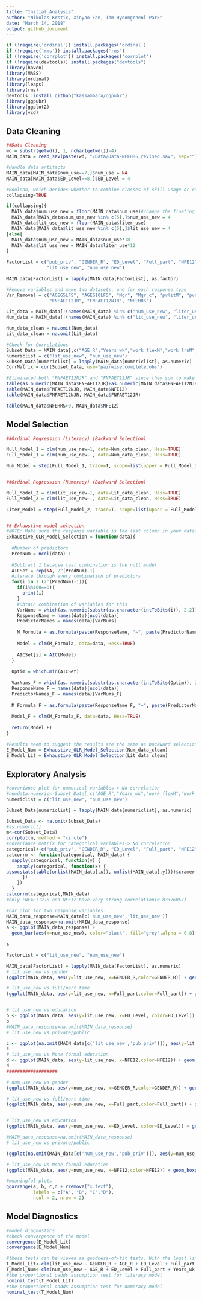```yaml
---
title: "Initial_Analysis"
author: "Nikolas Krstic, Xinyao Fan, Tom Hyeongcheol Park"
date: "March 14, 2018"
output: github_document
---
```


```r
if (!require('ordinal')) install.packages('ordinal')
if (!require('rms')) install.packages('rms')
if (!require('corrplot')) install.packages('corrplot')
if (!require(devtools)) install.packages("devtools")
library(haven)
library(MASS)
library(ordinal)
library(leaps)
library(rms)
devtools::install_github("kassambara/ggpubr")
library(ggpubr)
library(ggplot2)
library(vcd)
```

## Data Cleaning
```r
##Data Cleaning
wd = substr(getwd(), 1, nchar(getwd())-4)
MAIN_data = read_sav(paste(wd, "/Data/Data-NFEHRS_revised.sav", sep=""))

#Handle data artifacts
MAIN_data[MAIN_data$num_use==7,]$num_use = NA
MAIN_data[MAIN_data$ED_Level==8,]$ED_Level = 4

#Boolean, which decides whether to combine classes of skill usage or convert them to sums
collapsing=TRUE

if(collapsing){
  MAIN_data$num_use_new = floor(MAIN_data$num_use)#change the floating points to 4 categories. We can see the num_use_new is changed to categories later.
  MAIN_data[MAIN_data$num_use_new %in% c(5),]$num_use_new = 4
  MAIN_data$lit_use_new = floor(MAIN_data$liter_use)
  MAIN_data[MAIN_data$lit_use_new %in% c(5),]$lit_use_new = 4
}else{
  MAIN_data$num_use_new = MAIN_data$num_use*18
  MAIN_data$lit_use_new = MAIN_data$liter_use*12
}
  
FactorList = c("pub_priv", "GENDER_R", "ED_Level", "Full_part", "NFE12", "FNFAET12NJR", "FNFAET12JR",
               "lit_use_new", "num_use_new")

MAIN_data[FactorList] = lapply(MAIN_data[FactorList], as.factor)

#Remove variables and make two datasets, one for each response type
Var_Removal = c("AGEG5LFS", "AGEG10LFS", "Mgr", "Mgr_c", "pvlitM", "pvnumM", "FNFE12JR", "FNFAET12", "EMPloyed",
                "FNFAET12JR", "FNFAET12NJR", "NFEHRS")

Lit_data = MAIN_data[!(names(MAIN_data) %in% c("num_use_new", "liter_use", "num_use", Var_Removal))]
Num_data = MAIN_data[!(names(MAIN_data) %in% c("lit_use_new", "liter_use", "num_use", Var_Removal))]

Num_data_clean = na.omit(Num_data)
Lit_data_clean = na.omit(Lit_data)

#Check for Correlations
Subset_Data = MAIN_data[,c("AGE_R","Years_wk","work_flexM","work_lrnM","act_lrn","NFEHRS")]
numericlist = c("lit_use_new", "num_use_new")
Subset_Data[numericlist] = lapply(MAIN_data[numericlist], as.numeric)
CorrMatrix = cor(Subset_Data, use="pairwise.complete.obs")

#Eliminated both "FNFAET12NJR" and "FNFAET12JR" since they sum to make NFE12 (causing issues with modelling)
table(as.numeric(MAIN_data$FNFAET12JR)+as.numeric(MAIN_data$FNFAET12NJR), MAIN_data$NFE12)
table(MAIN_data$FNFAET12NJR, MAIN_data$NFE12)
table(MAIN_data$FNFAET12NJR, MAIN_data$FNFAET12JR)

table(MAIN_data$NFEHRS>0, MAIN_data$NFE12)

```

## Model Selection
```r
##Ordinal Regression (Literacy) (Backward Selection)

Null_Model_1 = clm(num_use_new~1, data=Num_data_clean, Hess=TRUE)
Full_Model_1 = clm(num_use_new~., data=Num_data_clean, Hess=TRUE)

Num_Model = step(Full_Model_1, trace=T, scope=list(upper = Full_Model_1, lower = Null_Model_1))


##Ordinal Regression (Numeracy) (Backward Selection)

Null_Model_2 = clm(lit_use_new~1, data=Lit_data_clean, Hess=TRUE)
Full_Model_2 = clm(lit_use_new~., data=Lit_data_clean, Hess=TRUE)

Liter_Model = step(Full_Model_2, trace=T, scope=list(upper = Full_Model_2, lower = Null_Model_2))


## Exhaustive model selection
#NOTE: Make sure the response variable is the last column in your dataset (otherwise the function will not work)
Exhaustive_OLR_Model_Selection = function(data){
  
  #Number of predictors
  PredNum = ncol(data)-1
  
  #Subtract 1 because last combination is the null model
  AICSet = rep(NA, 2^(PredNum)-1)
  #iterate through every combination of predictors
  for(i in 1:(2^(PredNum)-1)){
    if(i%%100==0){
      print(i)
    }
    #Obtain combination of variables for this 
    VarNums = which(as.numeric(substr(as.character(intToBits(i)), 2,2))[1:PredNum]==1)
    ResponseName = names(data)[ncol(data)]
    PredictorNames = names(data)[VarNums]
    
    M_Formula = as.formula(paste(ResponseName, "~", paste(PredictorNames, collapse="+"), sep=""))
    
    Model = clm(M_Formula, data=data, Hess=TRUE)
    
    AICSet[i] = AIC(Model)
  }
  
  Optim = which.min(AICSet)
  
  VarNums_F = which(as.numeric(substr(as.character(intToBits(Optim)), 2,2))[1:PredNum]==1)
  ResponseName_F = names(data)[ncol(data)]
  PredictorNames_F = names(data)[VarNums_F]
    
  M_Formula_F = as.formula(paste(ResponseName_F, "~", paste(PredictorNames_F, collapse="+"), sep=""))
    
  Model_F = clm(M_Formula_F, data=data, Hess=TRUE)
    
  return(Model_F)
}

#Results seem to suggest the results are the same as backward selection
E_Model_Num = Exhaustive_OLR_Model_Selection(Num_data_clean)
E_Model_Lit = Exhaustive_OLR_Model_Selection(Lit_data_clean)

```

## Exploratory Analysis
```r
#covariance plot for numerical variables-> No correlation
#newdata.numeric<-Subset_Data[,c("AGE_R","Years_wk","work_flexM","work_lrnM","act_lrn","NFEHRS","pvlitM","pvnumM")]
numericlist = c("lit_use_new", "num_use_new")

Subset_Data[numericlist] = lapply(MAIN_data[numericlist], as.numeric)

Subset_Data <- na.omit(Subset_Data)
#as.numeric()
m<-cor(Subset_Data)
corrplot(m, method = "circle")
#covariance matrix for categorical variables-> No correlation
categorical<-c("pub_priv", "GENDER_R", "ED_Level", "Full_part", "NFE12", "lit_use_new", "num_use_new")
catcorrm <- function(categorical, MAIN_data) {
  sapply(categorical, function(y) {
    sapply(categorical, function(x) {
assocstats(table(unlist(MAIN_data[,x]), unlist(MAIN_data[,y])))$cramer
      })
    })
  }
catcorrm(categorical,MAIN_data) 
#only FNFAET12JR and NFE12 have very strong correlation(0.83376057)

```

```r
#bar plot for two response variables.
MAIN_data_response=MAIN_data[c('num_use_new','lit_use_new')]
MAIN_data_response=na.omit(MAIN_data_response)
a <- ggplot(MAIN_data_response) + 
  geom_bar(aes(x=num_use_new), color="black", fill="grey",alpha = 0.8)+ geom_bar(aes(x=lit_use_new),color="red", fill="red",alpha = 0.1)+labs(caption = "Red bar=Literacy
                                                                                                                                              Grey bar= Numeracy", x="Scaled score",y="Count")
a
```

```r
FactorList = c("lit_use_new", "num_use_new")

MAIN_data[FactorList] = lapply(MAIN_data[FactorList], as.numeric)
# lit_use_new vs gender
(ggplot(MAIN_data, aes(y=lit_use_new, x=GENDER_R,color=GENDER_R)) + geom_boxplot()+stat_summary(fun.y=mean, geom="point", shape=23, size=4))

# lit_use_new vs full/part time
(ggplot(MAIN_data, aes(y=lit_use_new, x=Full_part,color=Full_part)) + geom_boxplot()+stat_summary(fun.y=mean, geom="point", shape=23, size=4,color='blue'))


# lit_use_new vs education
b <- ggplot(MAIN_data, aes(y=lit_use_new, x=ED_Level, color=ED_Level)) + geom_boxplot()+stat_summary(fun.y=mean, geom="point", shape=23, size=4)
b
#MAIN_data_response=na.omit(MAIN_data_response)
# lit_use_new vs private/public

c <- ggplot(na.omit(MAIN_data[c('lit_use_new','pub_priv')]), aes(y=lit_use_new, x=pub_priv, color=pub_priv)) + geom_boxplot()+stat_summary(fun.y=mean, geom="point", shape=23, size=4)
c
# lit_use_new vs None formal education
d <- ggplot(MAIN_data, aes(y=lit_use_new, x=NFE12,color=NFE12)) + geom_boxplot()+stat_summary(fun.y=mean, geom="point", shape=23, size=4)
d
###################

# num_use_new vs gender
(ggplot(MAIN_data, aes(y=num_use_new, x=GENDER_R,color=GENDER_R)) + geom_boxplot()+stat_summary(fun.y=mean, geom="point", shape=23, size=4))

# lit_use_new vs full/part time
(ggplot(MAIN_data, aes(y=num_use_new, x=Full_part,color=Full_part)) + geom_boxplot()+stat_summary(fun.y=mean, geom="point", shape=23, size=4,color='blue'))


# lit_use_new vs education
(ggplot(MAIN_data, aes(y=num_use_new, x=ED_Level, color=ED_Level)) + geom_boxplot()+stat_summary(fun.y=mean, geom="point", shape=23, size=4))

#MAIN_data_response=na.omit(MAIN_data_response)
# lit_use_new vs private/public

(ggplot(na.omit(MAIN_data[c('num_use_new','pub_priv')]), aes(y=num_use_new, x=pub_priv, color=pub_priv)) + geom_boxplot()+stat_summary(fun.y=mean, geom="point", shape=23, size=4))

# lit_use_new vs None formal education
(ggplot(MAIN_data, aes(y=num_use_new, x=NFE12,color=NFE12)) + geom_boxplot()+stat_summary(fun.y=mean, geom="point", shape=23, size=4))
```

```r
#meaningful plots
ggarrange(a, b, c,d + rremove("x.text"), 
          labels = c("A", "B", "C","D"),
          ncol = 2, nrow = 2)
```

## Model Diagnostics
```r
#model diagnostics
#check convergence of the model
convergence(E_Model_Lit)
convergence(E_Model_Num)
```

```r
#these tests can be viewed as goodness-of-fit tests. With the logit link, nominal_test provides likelihood ratio tests of the proportional odds assumption.
T_Model_Lit<-clm(lit_use_new ~ GENDER_R + AGE_R + ED_Level + Full_part + self_employed + pub_priv + work_flexM + work_lrnM + act_lrn + NFE12,data=Lit_data_clean)
T_Model_Num<-clm(num_use_new ~ AGE_R + ED_Level + Full_part + Years_wk + pub_priv + work_flexM + work_lrnM + act_lrn + NFE12,data=Num_data_clean)
#the proportional oadds assumption test for literacy model
nominal_test(T_Model_Lit)
#the proportional oadds assumption test for numeracy model
nominal_test(T_Model_Num)
```

